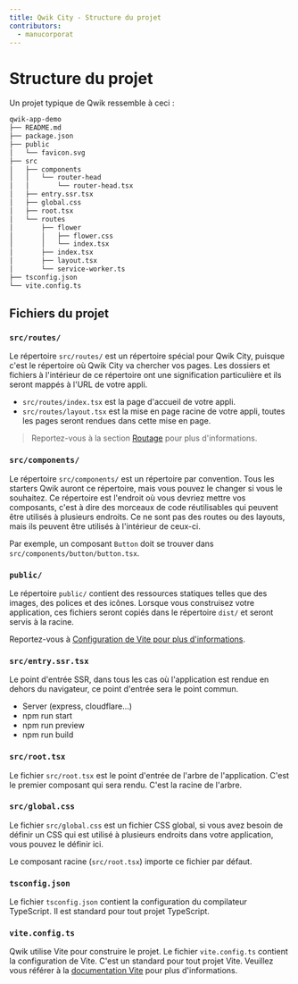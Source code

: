 ```yaml
---
title: Qwik City - Structure du projet
contributors:
  - manucorporat
---
```


# Structure du projet

Un projet typique de Qwik ressemble à ceci :

```bash
qwik-app-demo
├── README.md
├── package.json
├── public
│   └── favicon.svg
├── src
│   ├── components
│   │   └── router-head
│   │       └── router-head.tsx
│   ├── entry.ssr.tsx
│   ├── global.css
│   ├── root.tsx
│   └── routes
│       ├── flower
│       │   ├── flower.css
│       │   └── index.tsx
│       ├── index.tsx
│       ├── layout.tsx
│       └── service-worker.ts
├── tsconfig.json
└── vite.config.ts
```

## Fichiers du projet

### `src/routes/`

Le répertoire `src/routes/` est un répertoire spécial pour Qwik City, puisque c'est le répertoire où Qwik City va chercher vos pages. Les dossiers et fichiers à l'intérieur de ce répertoire ont une signification particulière et ils seront mappés à l'URL de votre appli.

- `src/routes/index.tsx` est la page d'accueil de votre appli.
- `src/routes/layout.tsx` est la mise en page racine de votre appli, toutes les pages seront rendues dans cette mise en page.

> Reportez-vous à la section [Routage](/qwikcity/routing) pour plus d'informations.

### `src/components/`

Le répertoire `src/components/` est un répertoire par convention. Tous les starters Qwik auront ce répertoire, mais vous pouvez le changer si vous le souhaitez. Ce répertoire est l'endroit où vous devriez mettre vos composants, c'est à dire des morceaux de code réutilisables qui peuvent être utilisés à plusieurs endroits. Ce ne sont pas des routes ou des layouts, mais ils peuvent être utilisés à l'intérieur de ceux-ci.

Par exemple, un composant `Button` doit se trouver dans `src/components/button/button.tsx`.

### `public/`

Le répertoire `public/` contient des ressources statiques telles que des images, des polices et des icônes. Lorsque vous construisez votre application, ces fichiers seront copiés dans le répertoire `dist/` et seront servis à la racine.

Reportez-vous à [Configuration de Vite pour plus d'informations](https://vitejs.dev/guide/build.html#public-base-path).

### `src/entry.ssr.tsx`

Le point d'entrée SSR, dans tous les cas où l'application est rendue en dehors du navigateur, ce point d'entrée sera le point commun.

- Server (express, cloudflare...)
- npm run start
- npm run preview
- npm run build

### `src/root.tsx`

Le fichier `src/root.tsx` est le point d'entrée de l'arbre de l'application. C'est le premier composant qui sera rendu. C'est la racine de l'arbre.

### `src/global.css`

Le fichier `src/global.css` est un fichier CSS global, si vous avez besoin de définir un CSS qui est utilisé à plusieurs endroits dans votre application, vous pouvez le définir ici.

Le composant racine (`src/root.tsx`) importe ce fichier par défaut.

### `tsconfig.json`

Le fichier `tsconfig.json` contient la configuration du compilateur TypeScript. Il est standard pour tout projet TypeScript.

### `vite.config.ts`

Qwik utilise Vite pour construire le projet. Le fichier `vite.config.ts` contient la configuration de Vite. C'est un standard pour tout projet Vite. Veuillez vous référer à la [documentation Vite](https://vitejs.dev/config/) pour plus d'informations.
